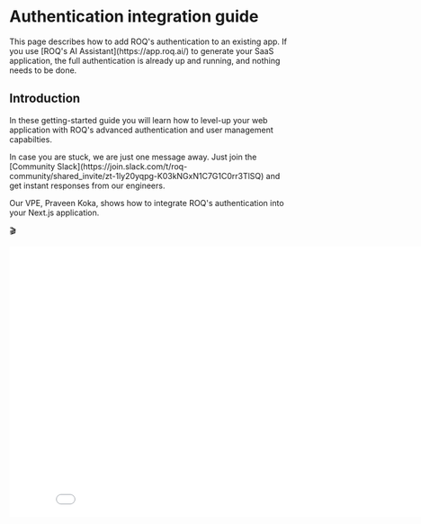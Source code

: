 
# Authentication integration guide

<Callout type="info" emoji="ℹ️">
This page describes how to add ROQ's authentication to an existing app.   
If you use [ROQ's AI Assistant](https://app.roq.ai/) to generate your SaaS application,
the full authentication is already up and running, and nothing needs to be done. 
</Callout>

## Introduction

In these getting-started guide you will learn how to level-up your web application with ROQ's advanced authentication
and user management capabilties.

<Callout emoji="💡">
  In case you are stuck, we are just one message away. Just join the [Community
  Slack](https://join.slack.com/t/roq-community/shared_invite/zt-1ly20yqpg-K03kNGxN1C7G1C0rr3TlSQ)
  and get instant responses from our engineers.
</Callout>

Our VPE, Praveen Koka, shows how to integrate ROQ's authentication into your Next.js application. 

🎬

<iframe
width="853"
height="480"
src={`https://www.youtube.com/embed/wPIzdyeFinY`}
frameBorder="0"
allow="accelerometer; autoplay; clipboard-write; encrypted-media; gyroscope; picture-in-picture"
allowFullScreen
title="Notifications - video tutorial"
/>

## (1) Install NPM packages

Install the following package(s) into your project:

<Tabs items={['Next.js', 'Express.js']}><Tab>

```shell
npm install @roq/nextjs
```

</Tab>
<Tab>

```shell
npm install @roq/expressjs
```

</Tab>
</Tabs>

## (2) Setup credentials

{/* TODO https://roqtech.atlassian.net/wiki/spaces/RC/pages/705232897/ROQ+Auth+Doc#(2)-Credentials */}

Login to [ROQ Console](https://console.roq.tech/), copy the needed credentials and paste them into the `.env` file of
your web application. You need to add the `ROQ_SECRET` variable. The value can be generated by
running `openssl rand -hex 32` on the
command line.

You can read more about the credentials [here](/authentication/advanced-topics/configuration).

## (3) Add routes for authentication

ROQ provides a wrapper which adds these four routes into your application: `/login`, `/logout`, `/session` and
`/callback`. You can read more about them [here](/authentication/advanced-topics/authentication-routes).

{/* TODO Install roq next.js */}

<Tabs items={['Next.js', 'Express.js']}><Tab>

Create a new file: `pages/api/[...roqAuth].ts` with this content. Next.js will automatically detect and import the
handler.

```typescript
import { RoqAuth } from "@roq/nextjs";

export default RoqAuth;
```

</Tab>
<Tab>
Import `auth` middleware and register it in your Express.js server. Middleware will automatically register new
routes.

```typescript
import express from "express";
import { auth } from "@roq/expressjs";

const app = express();
app.use(auth());
```

</Tab>
</Tabs>

## (4) Protect frontend pages

You can use `requireNextAuth` to wrap non-public pages of your application. This disallowes non-authenticated users to open
the page and redirects them to the login-page.

<Tabs items={['Next.js']}><Tab>

```tsx
import { requireNextAuth } from "@roq/nextjs";

const MyPage = function () {
  return <Content>...</Content>;
};

export default requireNextAuth({
  redirectIfAuthenticated: true,
  redirectTo: "/login",
})(MyPage);
```

</Tab></Tabs>

## (5) Protect APIs

<Tabs items={['Next.js', 'Express.js']}><Tab>
On the server-side you can wrap your API handler with the `withAuth` function to enforce authentication. The function
throws an unauthorized error if the user is not authenticated.

```tsx
import { withAuth } from "@roq/nextjs";

async function handler(req: NextApiRequest, res: NextApiResponse) {
  const session = getServerSession(req);
  const user = session.user;
}

export default function apiHandler(req: NextApiRequest, res: NextApiResponse) {
  return withAuth(req, res)(handler);
}
```

</Tab>
<Tab>
On the server-side you can wrap your API handler with the `requireAuth` middleware to enforce authentication. The function
throws an unauthorized error if the user is not authenticated.

```tsx
import { requireAuth } from "@roq/expressjs";
import { Router } from "express";

const router = new Router();

router.get("/", requireAuth);
```

</Tab>
</Tabs>

## What's next

🎉🎉🎉🎉🎉 That’s it! You successfully protected your application. Give it a try and register a new user. Of course, you can
individualize your authentication even further: [Feature Overview](/authentication#feature-overview).
